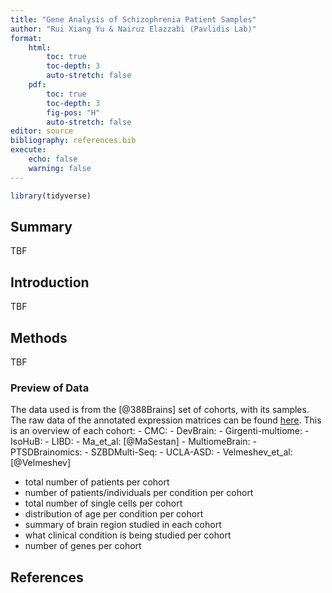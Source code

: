 ```yaml
---
title: "Gene Analysis of Schizophrenia Patient Samples"
author: "Rui Xiang Yu & Nairuz Elazzabi (Pavlidis Lab)"
format: 
    html:
        toc: true
        toc-depth: 3
        auto-stretch: false
    pdf:
        toc: true
        toc-depth: 3 
        fig-pos: "H"
        auto-stretch: false
editor: source
bibliography: references.bib
execute:
    echo: false
    warning: false
---
```


```r
library(tidyverse)
```

## Summary

TBF

## Introduction

TBF

## Methods
TBF

### Preview of Data
The data used is from the [@388Brains] set of cohorts, with its samples. The raw data of the annotated expression matrices can be found [here](https://brainscope.gersteinlab.org/output-sample-annotated-matrix.html). This is an overview of each cohort:
- CMC: 
- DevBrain:
- Girgenti-multiome:
- IsoHuB:
- LIBD:
- Ma_et_al: [@MaSestan]
- MultiomeBrain:
- PTSDBrainomics: 
- SZBDMulti-Seq:
- UCLA-ASD:
- Velmeshev_et_al: [@Velmeshev]

- total number of patients per cohort
- number of patients/individuals per condition per cohort
- total number of single cells per cohort
- distribution of age per condition per cohort
- summary of brain region studied in each cohort
- what clinical condition is being studied per cohort
- number of genes per cohort

## References

